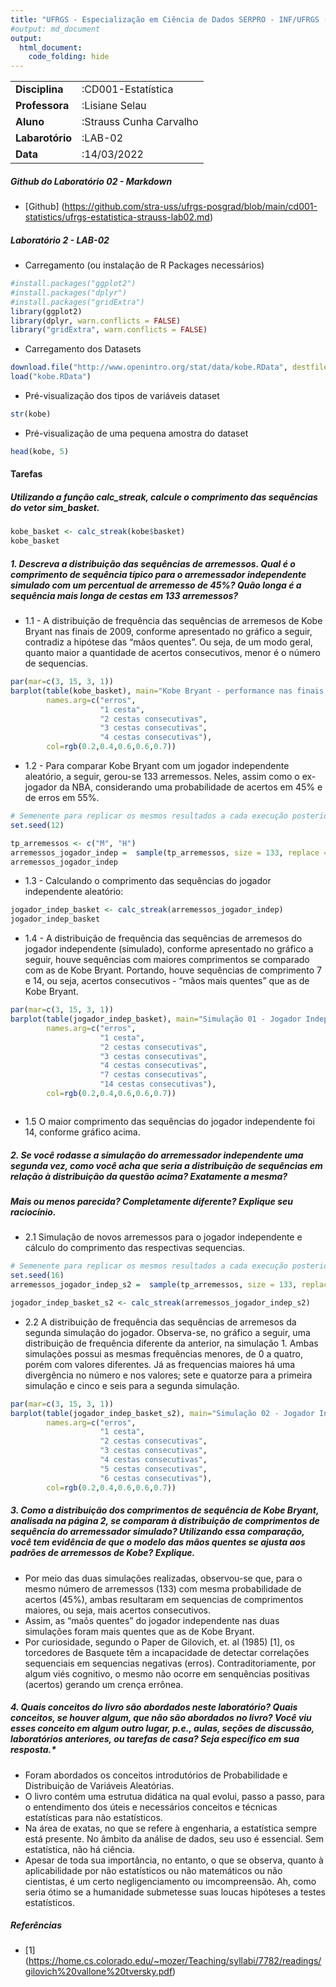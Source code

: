 ```yaml
---
title: "UFRGS - Especialização em Ciência de Dados SERPRO - INF/UFRGS (2022-2023)"
#output: md_document
output: 
  html_document:
    code_folding: hide
---
```


|                 |                         |
|-----------------|-------------------------|
| **Disciplina**  | :CD001-Estatística      |
| **Professora**  | :Lisiane Selau          |
| **Aluno**       | :Strauss Cunha Carvalho |
| **Labarotório** | :LAB-02                 |
| **Data**        | :14/03/2022             |

##### **Github do Laboratório 02 - Markdown**

-   [Github] (<https://github.com/stra-uss/ufrgs-posgrad/blob/main/cd001-statistics/ufrgs-estatistica-strauss-lab02.md>)

##### **Laboratório 2 - LAB-02**

-   Carregamento (ou instalação de R Packages necessários)

```r
#install.packages("ggplot2")
#install.packages("dplyr")
#install.packages("gridExtra")
library(ggplot2)
library(dplyr, warn.conflicts = FALSE)
library("gridExtra", warn.conflicts = FALSE)
```

-   Carregamento dos Datasets

```r
download.file("http://www.openintro.org/stat/data/kobe.RData", destfile = "kobe.RData")
load("kobe.RData")
```

-   Pré-visualização dos tipos de variáveis dataset

```r
str(kobe)
```

-   Pré-visualização de uma pequena amostra do dataset

```r
head(kobe, 5)
```

#### **Tarefas**

##### **Utilizando a função calc_streak, calcule o comprimento das sequências do vetor sim_basket.**

```r
kobe_basket <- calc_streak(kobe$basket)
kobe_basket
```

##### **1. Descreva a distribuição das sequências de arremessos. Qual é o comprimento de sequência típico para o arremessador independente simulado com um percentual de arremesso de 45%? Quão longa é a sequência mais longa de cestas em 133 arremessos?**

-   1.1 - A distribuição de frequência das sequências de arremesos de Kobe Bryant nas finais de 2009, conforme apresentado no gráfico a seguir, contradiz a hipótese das "mãos quentes". Ou seja, de um modo geral, quanto maior a quantidade de acertos consecutivos, menor é o número de sequencias.

```r
par(mar=c(3, 15, 3, 1))
barplot(table(kobe_basket), main="Kobe Bryant - performance nas finais de 2009", las=1, horiz=TRUE,
        names.arg=c("erros",
                    "1 cesta",
                    "2 cestas consecutivas",
                    "3 cestas consecutivas",
                    "4 cestas consecutivas"),
        col=rgb(0.2,0.4,0.6,0.6,0.7))
```

-   1.2 - Para comparar Kobe Bryant com um jogador independente aleatório, a seguir, gerou-se 133 arremessos. Neles, assim como o ex-jogador da NBA, considerando uma probabilidade de acertos em 45% e de erros em 55%.

```r
# Semenente para replicar os mesmos resultados a cada execução posterior
set.seed(12)
```

```r
tp_arremessos <- c("M", "H")
arremessos_jogador_indep =  sample(tp_arremessos, size = 133, replace = TRUE, prob = c(0.55, 0.45))
arremessos_jogador_indep
```

-   1.3 - Calculando o comprimento das sequências do jogador independente aleatório:

```r
jogador_indep_basket <- calc_streak(arremessos_jogador_indep)
jogador_indep_basket
```

-   1.4 - A distribuição de frequência das sequências de arremesos do jogador independente (simulado), conforme apresentado no gráfico a seguir, houve sequências com maiores comprimentos se comparado com as de Kobe Bryant. Portando, houve sequências de comprimento 7 e 14, ou seja, acertos consecutivos - "mãos mais quentes" que as de Kobe Bryant.

```r
par(mar=c(3, 15, 3, 1))
barplot(table(jogador_indep_basket), main="Simulação 01 - Jogador Independente", las=1, horiz=TRUE,
        names.arg=c("erros",
                    "1 cesta",
                    "2 cestas consecutivas",
                    "3 cestas consecutivas",
                    "4 cestas consecutivas",
                    "7 cestas consecutivas",
                    "14 cestas consecutivas"),
        col=rgb(0.2,0.4,0.6,0.6,0.7))


```

```r

```

-   1.5 O maior comprimento das sequências do jogador independente foi 14, conforme gráfico acima.

##### **2. Se você rodasse a simulação do arremessador independente uma segunda vez, como você acha que seria a distribuição de sequências em relação à distribuição da questão acima? Exatamente a mesma?**

##### **Mais ou menos parecida? Completamente diferente? Explique seu raciocínio.**

-   2.1 Simulação de novos arremessos para o jogador independente e cálculo do comprimento das respectivas sequencias.

```r
# Semenente para replicar os mesmos resultados a cada execução posterior
set.seed(16)
arremessos_jogador_indep_s2 =  sample(tp_arremessos, size = 133, replace = TRUE, prob = c(0.55, 0.45))

jogador_indep_basket_s2 <- calc_streak(arremessos_jogador_indep_s2)

```

-   2.2 A distribuição de frequência das sequências de arremesos da segunda simulação do jogador. Observa-se, no gráfico a seguir, uma distribuição de frequência diferente da anterior, na simulação 1. Ambas simulações possui as mesmas frequências menores, de 0 a quatro, porém com valores diferentes. Já as frequencias maiores há uma divergência no número e nos valores; sete e quatorze para a primeira simulação e cinco e seis para a segunda simulação.

```r
par(mar=c(3, 15, 3, 1))
barplot(table(jogador_indep_basket_s2), main="Simulação 02 - Jogador Independente", las=1, horiz=TRUE,
        names.arg=c("erros",
                    "1 cesta",
                    "2 cestas consecutivas",
                    "3 cestas consecutivas",
                    "4 cestas consecutivas",
                    "5 cestas consecutivas",
                    "6 cestas consecutivas"),
        col=rgb(0.2,0.4,0.6,0.6,0.7))
```

##### **3. Como a distribuição dos comprimentos de sequência de Kobe Bryant, analisada na página 2, se comparam à distribuição de comprimentos de sequência do arremessador simulado? Utilizando essa comparação, você tem evidência de que o modelo das mãos quentes se ajusta aos padrões de arremessos de Kobe? Explique.**

-   Por meio das duas simulações realizadas, observou-se que, para o mesmo número de arremessos (133) com mesma probabilidade de acertos (45%), ambas resultaram em sequencias de comprimentos maiores, ou seja, mais acertos consecutivos.
-   Assim, as "maõs quentes" do jogador independente nas duas simulações foram mais quentes que as de Kobe Bryant.
-   Por curiosidade, segundo o Paper de Gilovich, et. al (1985) [1], os torcedores de Basquete têm a incapacidade de detectar correlações sequenciais em sequencias negativas (erros). Contraditoriamente, por algum viés cognitivo, o mesmo não ocorre em senquências positivas (acertos) gerando um crença errônea.

##### **4. Quais conceitos do livro são abordados neste laboratório? Quais conceitos, se houver algum, que não são abordados no livro? Você viu esses conceito em algum outro lugar, p.e., aulas, seções de discussão, laboratórios anteriores, ou tarefas de casa? Seja específico em sua resposta.**\*

-   Foram abordados os conceitos introdutórios de Probabilidade e Distribuição de Variáveis Aleatórias.
-   O livro contém uma estrutua didática na qual evolui, passo a passo, para o entendimento dos úteis e necessários conceitos e técnicas estatísticas para não estatísticos.
-   Na área de exatas, no que se refere à engenharia, a estatística sempre está presente. No âmbito da análise de dados, seu uso é essencial. Sem estatística, não há ciência.
-   Apesar de toda sua importância, no entanto, o que se observa, quanto à aplicabilidade por não estatísticos ou não matemáticos ou não cientistas, é um certo negligenciamento ou imcompreensão. Ah, como seria ótimo se a humanidade submetesse suas loucas hipóteses a testes estatísticos.

##### **Referências**

-   [1] (<https://home.cs.colorado.edu/~mozer/Teaching/syllabi/7782/readings/gilovich%20vallone%20tversky.pdf>)
